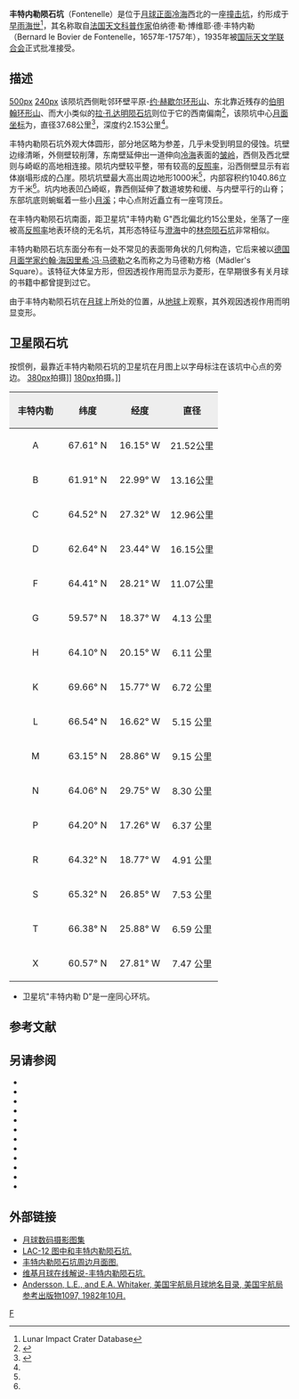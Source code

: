 {{lunar crater data |
 image=Normal Fontenelle LO-IV-128H LTVT.jpg|
 caption=[[月球轨道器4号|月球轨道器4号]]拍摄的图像.|
 latitude=63.42|
 N_or_S=N|
 longitude=18.96|
 E_or_W=W|
 diameter=37.68公里|
 depth=2.153公里|
 colong=19|
 eponym=伯纳德·丰特内勒|}}
'''丰特内勒陨石坑'''（Fontenelle）是位于[[月球正面|月球正面]][[冷海|冷海]]西北的一座[[撞击坑|撞击坑]]，约形成于[[早雨海世|早雨海世]]<ref name=LICD>Lunar Impact Crater Database</ref>，其名称取自[[法国|法国]][[天文学|天文]][[科普作家|科普作家]]伯纳德·勒·博维耶·德·丰特内勒（Bernard le Bovier de Fontenelle，1657年-1757年），1935年被[[国际天文学联合会|国际天文学联合会]]正式批准接受。

==描述== 
[[image:FontenelleCraterLOC.jpg|500px]] 
[[image:Lunar_crater_Fontenelle.png|240px]] 
该陨坑西侧毗邻环壁平原-[[约·赫歇尔环形山|约·赫歇尔环形山]]、东北靠近残存的[[伯明翰环形山|伯明翰环形山]]、而大小类似的[[拉·孔达明陨石坑|拉·孔达明陨石坑]]则位于它的西南偏南<ref>{{Cite web |url=http://planetarynames.wr.usgs.gov/images/Lunar/lac_12_wac.pdf |title=Crater Fontenelle on the map LAC-12. |accessdate=2017-04-02 |archive-date=2013-06-05 |archive-url=https://web.archive.org/web/20130605145815/http://planetarynames.wr.usgs.gov/images/Lunar/lac_12_wac.pdf |dead-url=no }}</ref>，该陨坑中心[[月面坐标|月面坐标]]为{{Coord|63.42|N|18.96|W|globe:Moon|nogoogle=1|noosm=1}}，直径37.68公里<ref name=IAU>{{Cite web |url=http://planetarynames.wr.usgs.gov/Feature/1992 |title=Directory of the International Astronomical Union |accessdate=2017-04-02 |archive-date=2020-11-27 |archive-url=https://web.archive.org/web/20201127020056/http://planetarynames.wr.usgs.gov/Feature/1992 |dead-url=no }}</ref>，深度约2.153公里<ref name=LICD/>。

丰特内勒陨石坑外观大体圆形，部分地区略为参差，几乎未受到明显的侵蚀。坑壁边缘清晰，外侧壁较削薄，东南壁延伸出一道伸向[[冷海|冷海]]表面的[[皱岭|皱岭]]，西侧及西北壁则与崎岖的高地相连接。陨坑内壁较平整，带有较高的[[反照率|反照率]]，沿西侧壁显示有岩体崩塌形成的凸崖。陨坑坑壁最大高出周边地形1000米<ref name=LICD/>，内部容积约1040.86立方千米<ref name=LICD/>。坑内地表凹凸崎岖，靠西侧延伸了数道坡势和缓、与内壁平行的山脊；东部坑底则蜿蜒着一些小[[月溪|月溪]]；中心点附近矗立有一座穹顶丘。

在丰特内勒陨石坑南面，距卫星坑"丰特内勒 G"西北偏北约15公里处，坐落了一座被高[[反照率|反照率]]地表环绕的无名坑，其形态特征与[[澄海_(月球)|澄海]]中的[[林奈陨石坑|林奈陨石坑]]非常相似。

丰特内勒陨石坑东面分布有一处不常见的表面带角状的几何构造，它后来被以[[德国|德国]][[月面学|月面学家]][[约翰·海因里希·冯·马德勒|约翰·海因里希·冯·马德勒]]之名而称之为马德勒方格（Mädler's Square）。该特征大体呈方形，但因透视作用而显示为菱形，在早期很多有关月球的书籍中都曾提到过它。

由于丰特内勒陨石坑在[[月球|月球]]上所处的位置，从[[地球|地球]]上观察，其外观因透视作用而明显变形。

==卫星陨石坑==
按惯例，最靠近丰特内勒陨石坑的卫星坑在月图上以字母标注在该坑中心点的旁边。
[[image:FontenelleCraterSAT.jpg|380px]]拍摄]]
[[image:Fontenelle_D_(LROC-WAC).png|180px]]拍摄。]]
{| class=wikitable
!width=25% style=background:#eeeeee; |丰特内勒 
!width=25% style=background:#eeeeee; |纬度
!width=25% style=background:#eeeeee; |经度
!width=25% style=background:#eeeeee; |直径
|-
|align=center|A
|align=center|67.61° N
|align=center|16.15° W
|align=center|21.52公里
|-
|align=center|B
|align=center|61.91° N
|align=center|22.99° W
|align=center|13.16公里
|-
|align=center|C
|align=center|64.52° N
|align=center|27.32° W
|align=center|12.96公里
|-
|align=center|D
|align=center|62.64° N
|align=center|23.44° W
|align=center|16.15公里
|-
|align=center|F
|align=center|64.41° N
|align=center|28.21° W
|align=center|11.07公里
|-
|align=center|G
|align=center|59.57° N
|align=center|18.37° W
|align=center|4.13 公里
|-
|align=center|H
|align=center|64.10° N
|align=center|20.15° W
|align=center|6.11 公里
|-
|align=center|K
|align=center|69.66° N
|align=center|15.77° W
|align=center|6.72 公里
|-
|align=center|L
|align=center|66.54° N
|align=center|16.62° W
|align=center|5.15 公里
|-
|align=center|M
|align=center|63.15° N
|align=center|28.86° W
|align=center|9.15 公里
|-
|align=center|N
|align=center|64.06° N
|align=center|29.75° W
|align=center|8.30 公里
|-
|align=center|P
|align=center|64.20° N
|align=center|17.26° W
|align=center|6.37 公里
|-
|align=center|R
|align=center|64.32° N
|align=center|18.77° W
|align=center|4.91 公里
|-
|align=center|S
|align=center|65.32° N
|align=center|26.85° W
|align=center|7.53 公里
|-
|align=center|T
|align=center|66.38° N
|align=center|25.88° W
|align=center|6.59 公里
|-
|align=center|X
|align=center|60.57° N
|align=center|27.81° W
|align=center|7.47 公里
|}
* 卫星坑"丰特内勒 D"是一座同心环坑。

==参考文献==
{{reflist}}

==另请参阅==
{{refbegin}}
* {{cite book
  | last1 = Andersson
  | first1 = L. E.
  | last2 = Whitaker
  | first2 = E. A.
  | authorlink2 = Ewen Whitaker
  | date = 1982
  | title = [[NASA|NASA]] Catalogue of Lunar Nomenclature
  | publisher = NASA RP-1097
  | ref = harv
  }}
* {{cite web
  | last = Blue
  | first = Jennifer
  | date = July 25, 2007
  | title = Gazetteer of Planetary Nomenclature
  | publisher = [[United_States_Geological_Survey|USGS]]
  | url = http://planetarynames.wr.usgs.gov/
  | accessdate = 2007-08-05
  | ref = harv
  | archive-date = 2019-12-13
  | archive-url = https://web.archive.org/web/20191213141228/https://planetarynames.wr.usgs.gov/
  | dead-url = no
  }}
* {{cite book
  | last1 = Bussey
  | first1 = B.
  | authorlink1 = Ben Bussey
  | last2 = Spudis
  | first2 = P.
  | authorlink2 = Paul Spudis
  | date = 2004
  | title = The Clementine Atlas of the Moon
  | publisher = Cambridge University Press
  | location = New York
  | isbn = 978-0-521-81528-4
  | ref = harv
  }}
* {{cite book
  | last1 = Cocks
  | first1 = Elijah E.
  | last2 = Cocks
  | first2 = Josiah C.
  | date = 1995
  | title = Who's Who on the Moon: A Biographical Dictionary of Lunar Nomenclature
  | url = https://archive.org/details/isbn_9780936389271
  | publisher = Tudor Publishers
  | isbn = 978-0-936389-27-1
  | ref = harv
  }}
* {{cite web
  | last = McDowell
  | first = Jonathan
  | date = July 15, 2007
  | url = http://host.planet4589.org/astro/lunar/
  | title = Lunar Nomenclature
  | publisher = Jonathan's Space Report
  | accessdate = 2007-10-24
  | ref = harv
  | archive-date = 2019-06-21
  | archive-url = https://web.archive.org/web/20190621012337/http://host.planet4589.org/astro/lunar/
  | dead-url = no
  }}
* {{cite journal| last1 = Menzel| first1 = D. H.| last2 = Minnaert| first2 = M.| last3 = Levin| first3 = B.| last4 = Dollfus| first4 = A.| last5 = Bell| first5 = B.| title = Report on Lunar Nomenclature by the Working Group of Commission 17 of the IAU| doi = 10.1007/BF00171763| journal = Space Science Reviews| volume = 12| issue = 2| pages = 136–186| date = 1971| bibcode = 1971SSRv...12..136M| ref = harv}}
* {{cite book
  | first = Patrick
  | last = Moore
  | authorlink = Patrick Moore
  | date = 2001
  | title = On the Moon
  | url = https://archive.org/details/patrickmooreonmo00patr
  | publisher = Sterling Publishing Co.
  | isbn = 978-0-304-35469-6
  | ref = harv
  }}
* {{cite book
  | first = Fred W.
  | last = Price
  | date = 1988
  | title = The Moon Observer's Handbook
  | publisher = Cambridge University Press
  | isbn = 978-0-521-33500-3
  | ref = harv
  }}
* {{cite book
  | last = Rükl
  | first = Antonín
  | authorlink = Antonín Rükl
  | date = 1990
  | title = Atlas of the Moon
  | publisher = Kalmbach Books
  | isbn = 978-0-913135-17-4
  | ref = harv
  }}
* {{cite book
  | last = Webb
  | first = Rev. T. W.
  | authorlink = Thomas William Webb
  | date = 1962
  | title = Celestial Objects for Common Telescopes
  | url = https://archive.org/details/celestialobjects00webb
  | edition = 6th revised
  | publisher = Dover
  | isbn = 978-0-486-20917-3
  | ref = harv
  }}
* {{cite book
  | first = Ewen A.
  | last = Whitaker
  | authorlink = Ewen Whitaker
  | date = 1999
  | title = Mapping and Naming the Moon
  | publisher = Cambridge University Press
  | isbn = 978-0-521-62248-6
  | ref = harv
  }}
* {{cite book
  | first = Peter T.
  | last = Wlasuk
  | date = 2000
  | title = Observing the Moon
  | publisher = Springer
  | isbn = 978-1-85233-193-1
  | ref = harv
 }}
{{refend}}

==外部链接==
*[http://www.lpi.usra.edu/resources/lunar_orbiter/bin/srch_nam.shtml?Fontenelle%7C0 月球数码摄影图集]{{Wayback|url=http://www.lpi.usra.edu/resources/lunar_orbiter/bin/srch_nam.shtml?Fontenelle%7C0 |date=20201127015837 }}
*[http://www.lpi.usra.edu/resources/mapcatalog/LAC/lac12/ LAC-12 图中和丰特内勒陨石坑.]{{Wayback|url=http://www.lpi.usra.edu/resources/mapcatalog/LAC/lac12/ |date=20201127015904 }}
*[http://www.lpi.usra.edu/resources/mapcatalog/usgs/I701/ 丰特内勒陨石坑周边月面图.]{{Wayback|url=http://www.lpi.usra.edu/resources/mapcatalog/usgs/I701/ |date=20201127015309 }}
*[http://the-moon.wikispaces.com/Fontenelle 维基月球在线解说-丰特内勒陨石坑.]{{Wayback|url=http://the-moon.wikispaces.com/Fontenelle |date=20180530161356 }}
* [http://planet4589.org/astro/lunar/RP-1097.pdf Andersson, L.E., and E.A. Whitaker, 美国宇航局月球地名目录, 美国宇航局参考出版物1097, 1982年10月.]{{Wayback|url=http://planet4589.org/astro/lunar/RP-1097.pdf |date=20141006125838 }}

[[Category:月球环形山|F]]
{{月球環形山 (C-F)}}